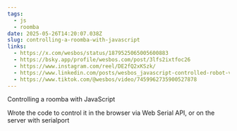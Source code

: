 ```yaml
---
tags:
  - js
  - roomba
date: 2025-05-26T14:20:07.038Z
slug: controlling-a-roomba-with-javascript
links:
  - https://x.com/wesbos/status/1879525065005600883
  - https://bsky.app/profile/wesbos.com/post/3lfs2ixtfoc26
  - https://www.instagram.com/reel/DE2fQ2xKSzk/
  - https://www.linkedin.com/posts/wesbos_javascript-controlled-robot-vacuum-good-activity-7285315262206066688-c2qZ/
  - https://www.tiktok.com/@wesbos/video/7459962735900527878
---
```


Controlling a roomba with JavaScript 

Wrote the code to control it in the browser via Web Serial API, or on the server with serialport
